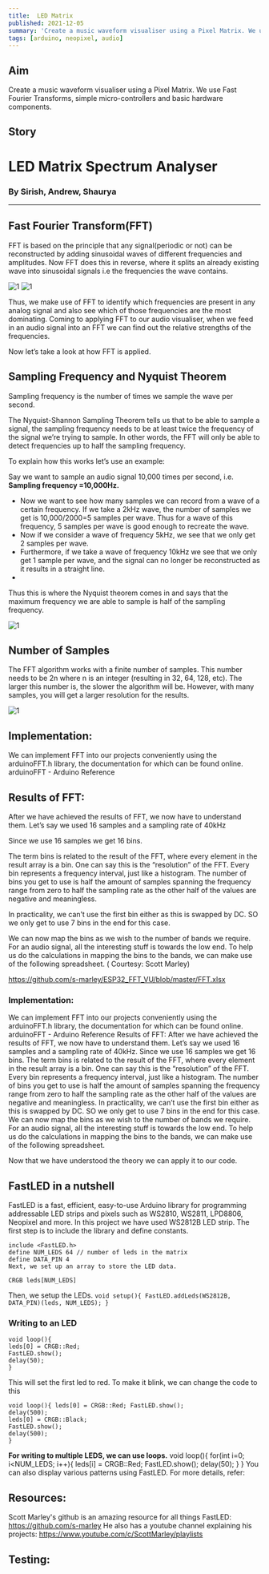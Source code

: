 ```yaml
---
title:  LED Matrix
published: 2021-12-05
summary: 'Create a music waveform visualiser using a Pixel Matrix. We use Fast Fourier Transforms, simple micro-controllers and basic hardware components.'
tags: [arduino, neopixel, audio]
---
```

## Aim
Create a music waveform visualiser using a Pixel Matrix. We use Fast Fourier Transforms, simple micro-controllers and basic hardware components.
<!--more-->
## Story
# LED Matrix Spectrum Analyser
### By Sirish, Andrew, Shaurya
---

## Fast Fourier Transform(FFT)
 
FFT is based on the principle that any signal(periodic or not) can be reconstructed by adding sinusoidal waves of different frequencies and amplitudes. Now FFT does this in reverse, where it splits an already existing wave into sinusoidal signals i.e the frequencies the wave contains.


<Image
  src='/static/images/blog/LED-Matrix/1.png'
  alt='1'
  width='auto'
  height='auto'
/>
<Image
  src='/static/images/blog/LED-Matrix/2.png'
  alt='1'
  width='auto'
  height='auto'
/>






Thus, we make use of FFT to identify which frequencies are present in any analog signal and also see which of those frequencies are the most dominating.
Coming to applying FFT to our audio visualiser, when we feed in an audio signal into an FFT we can find out the relative strengths of the frequencies.

Now let’s take a look at how FFT is applied.

## Sampling Frequency and Nyquist Theorem
Sampling frequency is the number of times we sample the wave per second.

The Nyquist-Shannon Sampling Theorem tells us that to be able to sample a signal, the sampling frequency needs to be at least twice the frequency of the signal we’re trying to sample.
In other words, the FFT will only be able to detect frequencies up to half the sampling frequency.

To explain how this works let’s use an example:

Say we want to sample an audio signal 10,000 times per second, i.e. 
**Sampling frequency =10,000Hz.**
- Now we want to see how many samples we can record from a wave of a certain frequency.
If we take a 2kHz wave, the number of samples we get is 10,000/2000=5 samples per wave.
Thus for a wave of this frequency, 5 samples per wave is good enough to recreate the wave.
- Now if we consider a wave of frequency 5kHz, we see that we only get 2 samples per wave.
- Furthermore, if we take a wave of frequency 10kHz we see that we only get 1 sample per wave, and the signal can no longer be reconstructed as it results in a straight line.
- 
Thus this is where the Nyquist theorem comes in and says that the maximum frequency we are able to sample is half of the sampling frequency.

<Image
  src='/static/images/blog/LED-Matrix/3.png'
  alt='1'
  width='auto'
  height='auto'
/>




## Number of Samples
The FFT algorithm works with a finite number of samples. This number needs to be 2n where n is an integer (resulting in 32, 64, 128, etc). The larger this number is, the slower the algorithm will be. However, with many samples, you will get a larger resolution for the results.

<Image
  src='/static/images/blog/LED-Matrix/4.png'
  alt='1'
  width='auto'
  height='auto'
/>


## Implementation:
We can implement FFT into our projects conveniently using the arduinoFFT.h library, the documentation for which can be found online.
arduinoFFT - Arduino Reference

## Results of FFT:

After we have achieved the results of FFT, we now have to understand them.
Let’s say we used 16 samples and a sampling rate of 40kHz

Since we use 16 samples we get 16 bins.

The term bins is related to the result of the FFT, where every element in the result array is a bin. One can say this is the “resolution” of the FFT. Every bin represents a frequency interval, just like a histogram. The number of bins you get to use is half the amount of samples spanning the frequency range from zero to half the sampling rate as the other half of the values are negative and meaningless.

In practicality, we can’t use the first bin either as this is swapped by DC. SO we only get to use 7 bins in the end for this case.

We can now map the bins as we wish to the number of bands we require.
For an audio signal, all the interesting stuff is towards the low end.
To help us do the calculations in mapping the bins to the bands, we can make use of the following spreadsheet. ( Courtesy: Scott Marley)

https://github.com/s-marley/ESP32_FFT_VU/blob/master/FFT.xlsx


### Implementation:
We can implement FFT into our projects conveniently using the arduinoFFT.h library, the documentation for which can be found online.
arduinoFFT - Arduino Reference
Results of FFT:
After we have achieved the results of FFT, we now have to understand them.
Let’s say we used 16 samples and a sampling rate of 40kHz.
Since we use 16 samples we get 16 bins.
The term bins is related to the result of the FFT, where every element in the result array is a bin. One can say this is the “resolution” of the FFT. Every bin represents a frequency interval, just like a histogram. The number of bins you get to use is half the amount of samples spanning the frequency range from zero to half the sampling rate as the other half of the values are negative and meaningless.
In practicality, we can’t use the first bin either as this is swapped by DC. SO we only get to use 7 bins in the end for this case.
We can now map the bins as we wish to the number of bands we require.
For an audio signal, all the interesting stuff is towards the low end. To help us do the calculations in mapping the bins to the bands, we can make use of the following spreadsheet.

Now that we have understood the theory we can apply it to our code.

## FastLED in a nutshell

FastLED is a fast, efficient, easy-to-use Arduino library for programming addressable LED strips and pixels such as WS2810, WS2811,
LPD8806, Neopixel and more. In this project we have used WS2812B LED strip. The first step is to include the library and define constants. 
```
include <FastLED.h> 
define NUM_LEDS 64 // number of leds in the matrix 
define DATA_PIN 4 
Next, we set up an array to store the LED data.

CRGB leds[NUM_LEDS]
```
Then, we setup the LEDs.
`void setup(){ FastLED.addLeds(WS2812B, DATA_PIN)(leds, NUM_LEDS); }` 

### Writing to an LED 
```
void loop(){
leds[0] = CRGB::Red;
FastLED.show();
delay(50);
}
```

This will set the first led to red. To make it blink, we can change the code to this
```
void loop(){ leds[0] = CRGB::Red; FastLED.show();
delay(500); 
leds[0] = CRGB::Black;
FastLED.show();
delay(500);
}
``` 
**For writing to multiple LEDS, we can use loops.**
void loop(){ for(int i=0; i<NUM_LEDS; i++){ leds[i] = CRGB::Red;
FastLED.show(); delay(50); } } 
You can also display various patterns using FastLED.
For more details, refer:

## Resources: 

Scott Marley's github is an amazing resource for all things FastLED: https://github.com/s-marley
He also has a youtube channel explaining his projects: https://www.youtube.com/c/ScottMarley/playlists

## Testing:
<EmbedItem url='https://www.youtube.com/embed/1JBfoynNbsk' />

<EmbedItem url='https://www.youtube.com/embed/1-eKlAaiR5k' />

